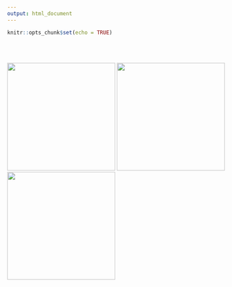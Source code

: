 ```yaml
---
output: html_document
---
```


```r
knitr::opts_chunk$set(echo = TRUE)
```

<br>
<br>

[![](./images/ohi_calculate.png){width=250px}](z3_HowGoalScore.html) [![](./images/ohi_intro.png){width=250px}](z3_ohiIntro.html) [![](./images/ohi_theory_resources.png){width=250px}](ohi_theory_resources.html)